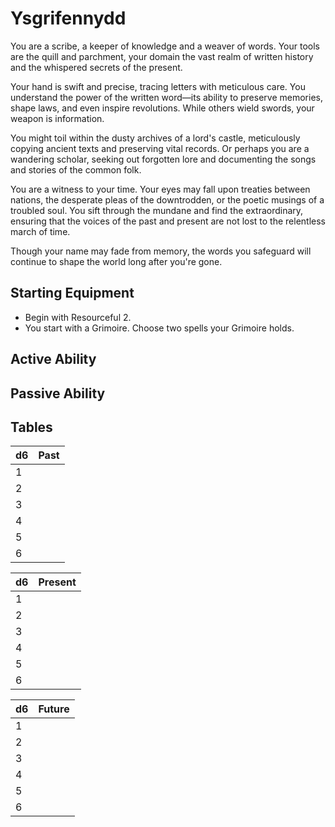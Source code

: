 # Ysgrifennydd

You are a scribe, a keeper of knowledge and a weaver of words. Your tools are the quill and parchment, your domain the vast realm of written history and the whispered secrets of the present.

Your hand is swift and precise, tracing letters with meticulous care. You understand the power of the written word—its ability to preserve memories, shape laws, and even inspire revolutions. While others wield swords, your weapon is information.

You might toil within the dusty archives of a lord's castle, meticulously copying ancient texts and preserving vital records. Or perhaps you are a wandering scholar, seeking out forgotten lore and documenting the songs and stories of the common folk.

You are a witness to your time. Your eyes may fall upon treaties between nations, the desperate pleas of the downtrodden, or the poetic musings of a troubled soul. You sift through the mundane and find the extraordinary, ensuring that the voices of the past and present are not lost to the relentless march of time.

Though your name may fade from memory, the words you safeguard will continue to shape the world long after you're gone.

## Starting Equipment

* Begin with Resourceful 2.
* You start with a Grimoire. Choose two spells your Grimoire holds.

## Active Ability

## Passive Ability

## Tables

|d6| Past|
|-----|-----|
|1| |
|2| |
|3| |
|4| |
|5| |
|6| |

|d6| Present|
|-----|-----|
|1| |
|2| |
|3| |
|4| |
|5| |
|6| |

|d6| Future|
|-----|-----|
|1| |
|2| |
|3| |
|4| |
|5| |
|6| |
